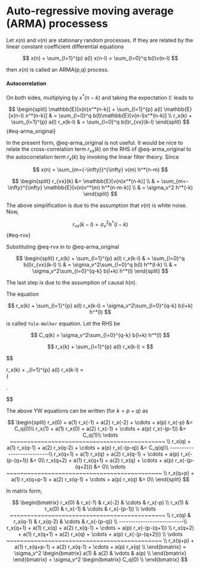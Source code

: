 # Auto-regressive moving average (ARMA) processess

Let $x(n)$ and $v(n)$ are stationary random processes. If they are related by the linear constant coefficient differential equations

$$
x(n) + \sum_{l=1}^{p} a(l) x(n-l)  = \sum_{l=0}^q b(l)v(n-l)
$$

then $x(n)$ is called an ARMA(p,q) process.

#### Autocorrelation

On both sides, multiplying by $x^*(n-k)$ and taking the expectation $\mathbb{E}$ leads to

$$
\begin{split}
\mathbb{E}[x(n)x^*(n-k)] + \sum_{l=1}^{p} a(l) \mathbb{E}[x(n-l) x^*(n-k)] & = \sum_{l=0}^q b(l)\mathbb{E}[v(n-l)x^*(n-k)] \\
r_x(k) + \sum_{l=1}^{p} a(l) r_x(k-l) & = \sum_{l=0}^q b(l)r_{vx}(k-l)
\end{split}
$$ {#eq-arma_original}

In the present form, @eq-arma_original is not useful. It would be nice to relate the cross-correlation term $r_{vx}(k)$ on the RHS of @eq-arma_original to the autocorrelation term $r_x(k)$ by invoking the linear filter theory. Since

$$
x(n) = \sum_{m={-\infty}}^{\infty} v(m) h^*(n-m) 
$$

$$
\begin{split}
r_{vx}(k) &= \mathbb{E}[v(n)x^*(n-k)]  \\ 
& =  \sum_{m=-\infty}^{\infty} \mathbb{E}[v(n)v^*(m)  h^*(n-m-k)] \\
  & = \sigma_v^2 h^*(-k) 
\end{split}
$$

The above simplification is due to the assumption that $v(n)$ is white noise. Now,

$$ 
r_{vx}(k-l) =  \sigma_v^2 h^*(l-k)  
$$ {#eq-rvx}

Substituting @eq-rvx in to @eq-arma_original

$$
\begin{split}
 r_x(k) + \sum_{l=1}^{p} a(l) r_x(k-l) & = \sum_{l=0}^q b(l)r_{vx}(k-l) \\
& = \sigma_v^2\sum_{l=0}^q b(l)  h^*(l-k) \\
& = \sigma_v^2\sum_{l=0}^{q-k} b(l+k)  h^*(l)
\end{split}
$$

The last step is due to the assumption of causal $h(n)$.

The equation

$$ 
 r_x(k) + \sum_{l=1}^{p} a(l) r_x(k-l)  = \sigma_v^2\sum_{l=0}^{q-k} b(l+k)  h^*(l) 
$$

is called `Yule-Walker` equation. Let the RHS be

$$  
C_q(k)  = \sigma_v^2\sum_{l=0}^{q-k} b(l+k)  h^*(l)  
$$

$$ 
 r_x(k) + \sum_{l=1}^{p} a(l) r_x(k-l)  =  
$$

$$ 
 
r_x(k) + \sum_{l=1}^{p} a(l) r_x(k-l)  =    
  \left\{  \begin{array}{ c l }
     C_q(k) & k  \leq q \\
    0                 &   k >q
  \end{array}    \right.
 
$$

The above YW equations can be written (for $k=p+q$) as

$$
\begin{split}
r_x(0) +   a(1) r_x(-1)  + a(2) r_x(-2) + \cdots + a(p) r_x(-p) &= C_q(0)\\ 
r_x(1) +   a(1) r_x(0)  + a(2) r_x(-1) + \cdots + a(p) r_x(-(p-1)) &= C_q(1)\\ 
\vdots ~~~~~~~~~~~~~~~~~~~~~~~~~~~~~~~~~~~~~~~~~~~~~ \\
r_x(q) +   a(1) r_x(q-1)  + a(2) r_x(q-2) + \cdots + a(p) r_x(-(p-q)) &= C_q(q)\\
---------------------------\\
r_x(q+1) +   a(1) r_x(q)  + a(2) r_x(q-1) + \cdots + a(p) r_x(-(p-(q+1)) &= 0\\
r_x(q+2) +   a(1) r_x(q+1)  + a(2) r_x(q) + \cdots + a(p) r_x(-(p-(q+2))) &= 0\\
\vdots ~~~~~~~~~~~~~~~~~~~~~~~~~~~~~~~~~~~~~~~~~~~~~ \\
r_x(q+p) +   a(1) r_x(q+p-1)  + a(2) r_x(q-1) + \cdots + a(p) r_x(q) &= 0\\
\end{split} 
$$

In matrix form,

$$
\begin{bmatrix}
r_x(0) &     r_x(-1)  &   r_x(-2) & \cdots &  r_x(-p)  \\ 
r_x(1) &     r_x(0)  &    r_x(-1) &  \cdots &  r_x(-(p-1)) \\ 
\vdots ~~~~~~~~~~~~~~~~~~~~~~~~~~~~~~~~~~~~~~~~~~~~~ \\
r_x(q) &    r_x(q-1)  &  r_x(q-2) & \cdots & r_x(-(p-q)) \\
---------------------------\\
r_x(q+1) +   a(1) r_x(q)  + a(2) r_x(q-1) + \cdots + a(p) r_x(-(p-(q+1)) \\
r_x(q+2) +   a(1) r_x(q+1)  + a(2) r_x(q) + \cdots + a(p) r_x(-(p-(q+2)))  \\
\vdots ~~~~~~~~~~~~~~~~~~~~~~~~~~~~~~~~~~~~~~~~~~~~~ \\
r_x(q+p) +   a(1) r_x(q+p-1)  + a(2) r_x(q-1) + \cdots + a(p) r_x(q)  \\
\end{bmatrix}
= \sigma_v^2 \begin{bmatrix}  a(1) & a(2) & \vdots & a(p) \\
\end{bmatrix}
\end{bmatrix}
= \sigma_v^2 \begin{bmatrix}  C_q(0) \\
\end{bmatrix}
$$
